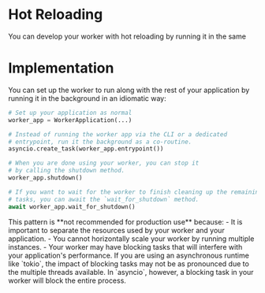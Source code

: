 # Hot Reloading

You can develop your worker with hot reloading by running it in the same

# Implementation

You can set up the worker to run along with the rest of your application
by running it in the background in an idiomatic way:

```python
# Set up your application as normal
worker_app = WorkerApplication(...)

# Instead of running the worker app via the CLI or a dedicated
# entrypoint, run it the background as a co-routine.
asyncio.create_task(worker_app.entrypoint())

# When you are done using your worker, you can stop it
# by calling the shutdown method.
worker_app.shutdown()

# If you want to wait for the worker to finish cleaning up the remaining
# tasks, you can await the `wait_for_shutdown` method.
await worker_app.wait_for_shutdown()
```

<Warning>
  This pattern is **not recommended for production use** because: - It is
  important to separate the resources used by your worker and your application.
  - You cannot horizontally scale your worker by running multiple instances. -
  Your worker may have blocking tasks that will interfere with your
  application's performance. If you are using an asynchronous runtime like
  `tokio`, the impact of blocking tasks may not be as pronounced due to the
  multiple threads available. In `asyncio`, however, a blocking task in your
  worker will block the entire process.
</Warning>
